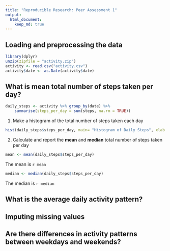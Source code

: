 ```yaml
---
title: "Reproducible Research: Peer Assessment 1"
output: 
  html_document:
    keep_md: true
---
```



## Loading and preprocessing the data
```r
library(dplyr) 
unzip(zipfile = "activity.zip") 
activity <- read.csv("activity.csv")
activity$date <- as.Date(activity$date)
```
## What is mean total number of steps taken per day?
```r
daily_steps <- activity %>% group_by(date) %>%
    summarise(steps_per_day = sum(steps, na.rm = TRUE))

```
1. Make a histogram of the total number of steps taken each day
```r
hist(daily_steps$steps_per_day, main= "Histogram of Daily Steps", xlab = "Daily Steps", breaks = 20)
```

2. Calculate and report the **mean** and **median** total number of steps taken per day
```r
mean <- mean(daily_steps$steps_per_day)
```
The mean is `r mean`
```r
median <- median(daily_steps$steps_per_day)
```
The median is `r median`

## What is the average daily activity pattern?
 

## Imputing missing values



## Are there differences in activity patterns between weekdays and weekends?
